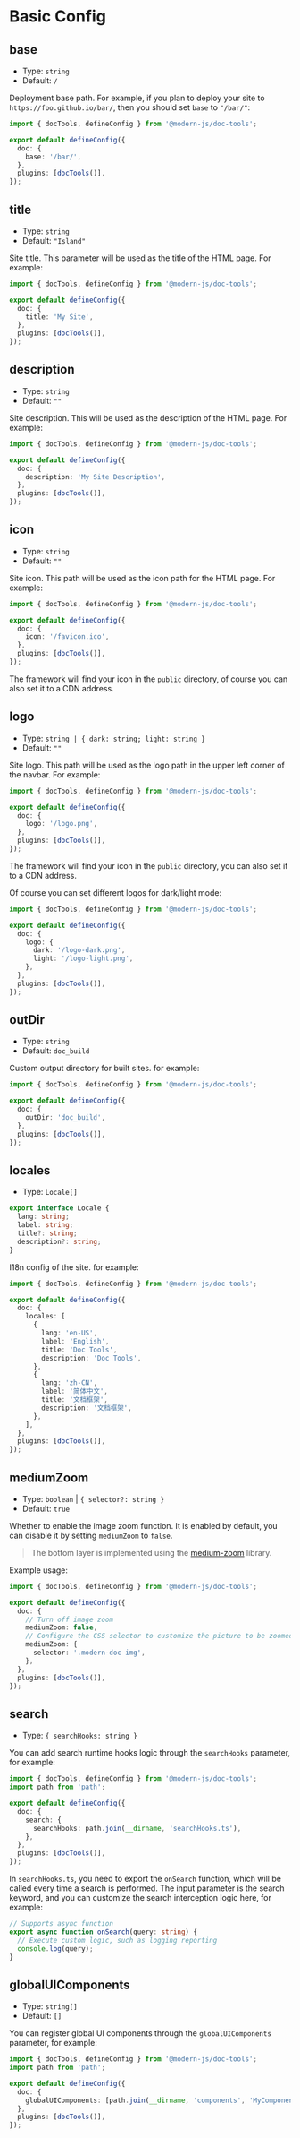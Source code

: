 # Basic Config

## base

- Type: `string`
- Default: `/`

Deployment base path. For example, if you plan to deploy your site to `https://foo.github.io/bar/`, then you should set `base` to `"/bar/"`:

```ts title="modern.config.ts"
import { docTools, defineConfig } from '@modern-js/doc-tools';

export default defineConfig({
  doc: {
    base: '/bar/',
  },
  plugins: [docTools()],
});
```

## title

- Type: `string`
- Default: `"Island"`

Site title. This parameter will be used as the title of the HTML page. For example:

```ts title="modern.config.ts"
import { docTools, defineConfig } from '@modern-js/doc-tools';

export default defineConfig({
  doc: {
    title: 'My Site',
  },
  plugins: [docTools()],
});
```

## description

- Type: `string`
- Default: `""`

Site description. This will be used as the description of the HTML page. For example:

```ts title="modern.config.ts"
import { docTools, defineConfig } from '@modern-js/doc-tools';

export default defineConfig({
  doc: {
    description: 'My Site Description',
  },
  plugins: [docTools()],
});
```

## icon

- Type: `string`
- Default: `""`

Site icon. This path will be used as the icon path for the HTML page. For example:

```ts title="modern.config.ts"
import { docTools, defineConfig } from '@modern-js/doc-tools';

export default defineConfig({
  doc: {
    icon: '/favicon.ico',
  },
  plugins: [docTools()],
});
```

The framework will find your icon in the `public` directory, of course you can also set it to a CDN address.

## logo

- Type: `string | { dark: string; light: string }`
- Default: `""`

Site logo. This path will be used as the logo path in the upper left corner of the navbar. For example:

```ts title="modern.config.ts"
import { docTools, defineConfig } from '@modern-js/doc-tools';

export default defineConfig({
  doc: {
    logo: '/logo.png',
  },
  plugins: [docTools()],
});
```

The framework will find your icon in the `public` directory, you can also set it to a CDN address.

Of course you can set different logos for dark/light mode:

```ts title="modern.config.ts"
import { docTools, defineConfig } from '@modern-js/doc-tools';

export default defineConfig({
  doc: {
    logo: {
      dark: '/logo-dark.png',
      light: '/logo-light.png',
    },
  },
  plugins: [docTools()],
});
```

## outDir

- Type: `string`
- Default: `doc_build`

Custom output directory for built sites. for example:

```ts title="modern.config.ts"
import { docTools, defineConfig } from '@modern-js/doc-tools';

export default defineConfig({
  doc: {
    outDir: 'doc_build',
  },
  plugins: [docTools()],
});
```

## locales

- Type: `Locale[]`

```ts
export interface Locale {
  lang: string;
  label: string;
  title?: string;
  description?: string;
}
```

I18n config of the site. for example:

```ts title="modern.config.ts"
import { docTools, defineConfig } from '@modern-js/doc-tools';

export default defineConfig({
  doc: {
    locales: [
      {
        lang: 'en-US',
        label: 'English',
        title: 'Doc Tools',
        description: 'Doc Tools',
      },
      {
        lang: 'zh-CN',
        label: '简体中文',
        title: '文档框架',
        description: '文档框架',
      },
    ],
  },
  plugins: [docTools()],
});
```

## mediumZoom

- Type: `boolean` | `{ selector?: string }`
- Default: `true`

Whether to enable the image zoom function. It is enabled by default, you can disable it by setting `mediumZoom` to `false`.

> The bottom layer is implemented using the [medium-zoom](https://github.com/francoischalifour/medium-zoom) library.

Example usage:

```ts title="modern.config.ts"
import { docTools, defineConfig } from '@modern-js/doc-tools';

export default defineConfig({
  doc: {
    // Turn off image zoom
    mediumZoom: false,
    // Configure the CSS selector to customize the picture to be zoomed, the default is '.modern-doc img'
    mediumZoom: {
      selector: '.modern-doc img',
    },
  },
  plugins: [docTools()],
});
```

## search

- Type: `{ searchHooks: string }`

You can add search runtime hooks logic through the `searchHooks` parameter, for example:

```ts title="modern.config.ts"
import { docTools, defineConfig } from '@modern-js/doc-tools';
import path from 'path';

export default defineConfig({
  doc: {
    search: {
      searchHooks: path.join(__dirname, 'searchHooks.ts'),
    },
  },
  plugins: [docTools()],
});
```

In `searchHooks.ts`, you need to export the `onSearch` function, which will be called every time a search is performed. The input parameter is the search keyword, and you can customize the search interception logic here, for example:

```ts title="searchHooks.ts"
// Supports async function
export async function onSearch(query: string) {
  // Execute custom logic, such as logging reporting
  console.log(query);
}
```

## globalUIComponents

- Type: `string[]`
- Default: `[]`

You can register global UI components through the `globalUIComponents` parameter, for example:

```ts title="modern.config.ts"
import { docTools, defineConfig } from '@modern-js/doc-tools';
import path from 'path';

export default defineConfig({
  doc: {
    globalUIComponents: [path.join(__dirname, 'components', 'MyComponent.tsx')],
  },
  plugins: [docTools()],
});
```


<GlobalUIComponents />
